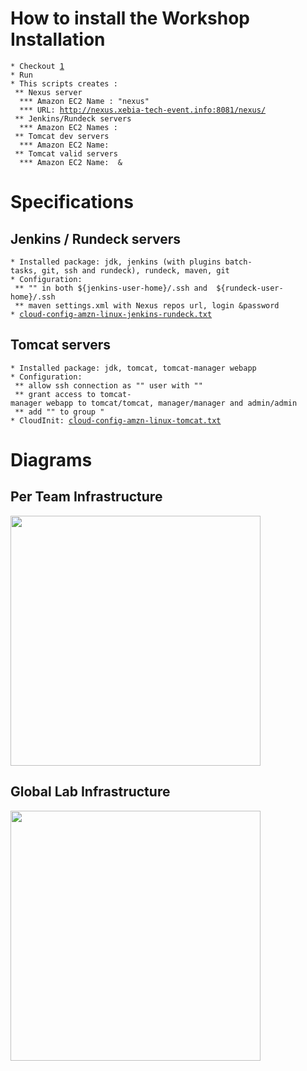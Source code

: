 = How to install the Workshop Installation =

 * Checkout [https://xebia-france.googlecode.com/svn/cloudcomputing/xebia-cloudcomputing-extras/trunk]
 * Run {{{fr.xebia.workshop.continuousdelivery.ContinuousDeliveryInfrastructureCreator}}}
 * This scripts creates :
  ** Nexus server 
   *** Amazon EC2 Name : "nexus"
   *** URL: http://nexus.xebia-tech-event.info:8081/nexus/
  ** Jenkins/Rundeck servers
   *** Amazon EC2 Names : 
  ** Tomcat dev servers
   *** Amazon EC2 Name: {{{tomcat-${team-identifier}-dev-1}}}
  ** Tomcat valid servers
   *** Amazon EC2 Name: {{{tomcat-${team-identifier}-valid-1}}} & {{{tomcat-${team-identifier}-valid-2}}}

= Specifications =

== Jenkins / Rundeck servers ==

 * Installed package: jdk, jenkins (with plugins batch-tasks, git, ssh and rundeck), rundeck, maven, git
 * Configuration: 
  ** "{{{continuous-delivery-workshop.pem}}}" in both ${jenkins-user-home}/.ssh and  ${rundeck-user-home}/.ssh
  ** maven settings.xml with Nexus repos url, login &password
 * [http://xebia-france.googlecode.com/svn/cloudcomputing/xebia-cloudcomputing-extras/trunk/src/main/resources/fr/xebia/workshop/continuousdelivery/cloud-config-amzn-linux-jenkins-rundeck.txt cloud-config-amzn-linux-jenkins-rundeck.txt]
 


== Tomcat servers ==

 * Installed package: jdk, tomcat, tomcat-manager webapp
 * Configuration: 
  ** allow ssh connection as "{{{tomcat}}}" user with "{{{continuous-delivery-workshop.pem}}}"
  ** grant access to tomcat-manager webapp to tomcat/tomcat, manager/manager and admin/admin
  ** add "{{{ec2-user}}}" to group {{{tomcat}}}"
 * CloudInit: [https://xebia-france.googlecode.com/svn/cloudcomputing/xebia-cloudcomputing-extras/trunk/src/main/resources/fr/xebia/workshop/continuousdelivery/cloud-config-amzn-linux-tomcat.txt cloud-config-amzn-linux-tomcat.txt]

= Diagrams =


== Per Team Infrastructure ==

<img width="400" src="http://xebia-france.googlecode.com/svn/wiki/cont-delivery-img/per-team-infrastructure.png" />

== Global Lab Infrastructure ==

<img width="400" src="http://xebia-france.googlecode.com/svn/wiki/cont-delivery-img/global-infrastructure.png" />